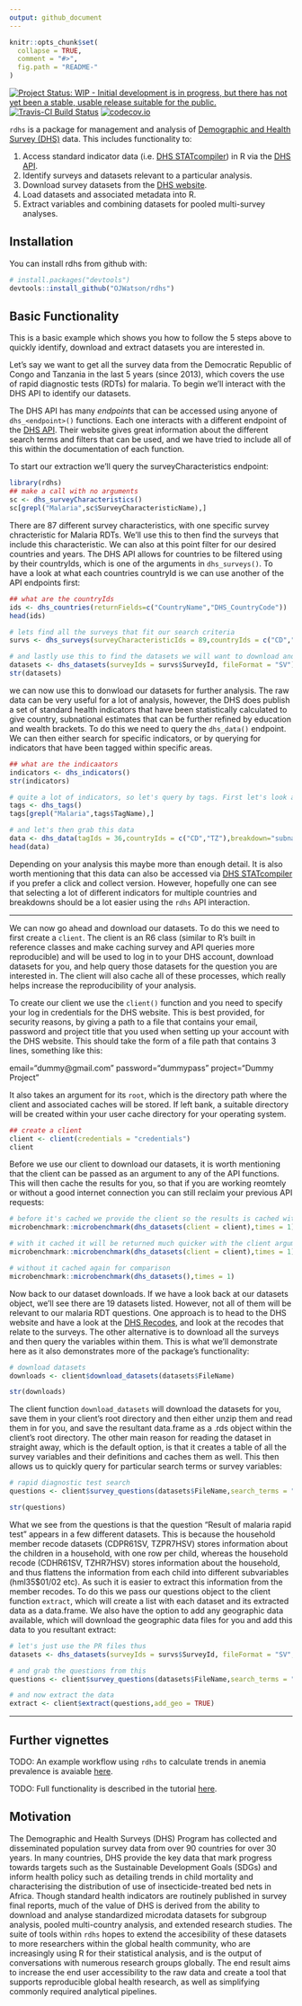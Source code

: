 ```yaml
---
output: github_document
---
```


<!-- README.md is generated from README.Rmd. Please edit that file -->

```r
knitr::opts_chunk$set(
  collapse = TRUE,
  comment = "#>",
  fig.path = "README-"
)
```

[![Project Status: WIP - Initial development is in progress, but there has not yet been a stable, usable release suitable for the public.](http://www.repostatus.org/badges/latest/wip.svg)](http://www.repostatus.org/#wip)
[![Travis-CI Build Status](https://travis-ci.org/OJWatson/rdhs.png?branch=master)](https://travis-ci.org/OJWatson/rdhs)
[![codecov.io](https://codecov.io/github/OJWatson/rdhs/coverage.svg?branch=master)](https://codecov.io/github/OJWatson/rdhs?branch=master)

`rdhs` is a package for management and analysis of [Demographic and Health Survey (DHS)](www.dhsprogram.com) data. This includes functionality to:

1. Access standard indicator data (i.e. [DHS STATcompiler](https://www.statcompiler.com/)) in R via the [DHS API](https://api.dhsprogram.com/).
1. Identify surveys and datasets relevant to a particular analysis.
1. Download survey datasets from the [DHS website](https://dhsprogram.com/data/available-datasets.cfm).
1. Load datasets and associated metadata into R.
1. Extract variables and combining datasets for pooled multi-survey analyses.

## Installation

You can install rdhs from github with:

```r
# install.packages("devtools")
devtools::install_github("OJWatson/rdhs")

```

## Basic Functionality

This is a basic example which shows you how to follow the 5 steps above to quickly identify, download and extract datasets you are interested in.

Let's say we want to get all the survey data from the Democratic Republic of Congo and Tanzania in the last 5 years (since 2013), which covers the use of rapid diagnostic tests (RDTs) for malaria. To begin we'll interact with the DHS API to identify our datasets.

The DHS API has many *endpoints* that can be accessed using anyone of `dhs_<endpoint>()` functions. Each one interacts with a different endpoint of the [DHS API](https://api.dhsprogram.com/). Their website gives great information about the different search terms and filters that can be used, and we have tried to include all of this within the documentation of each function.

To start our extraction we'll query the surveyCharacteristics endpoint:

```r

library(rdhs)
## make a call with no arguments
sc <- dhs_surveyCharacteristics()
sc[grepl("Malaria",sc$SurveyCharacteristicName),]

```
There are 87 different survey characteristics, with one specific survey chracteristic for Malaria RDTs. We'll use this to then find the surveys that include this characteristic. We can also at this point filter for our desired countries and years. The DHS API allows for countries to be filtered using by their countryIds, which is one of the arguments in `dhs_surveys()`. To have a look at what each countries countryId is we can use another of the API endpoints first:

```r
## what are the countryIds
ids <- dhs_countries(returnFields=c("CountryName","DHS_CountryCode"))
head(ids)

# lets find all the surveys that fit our search criteria
survs <- dhs_surveys(surveyCharacteristicIds = 89,countryIds = c("CD","TZ"),surveyYearStart = 2013)

# and lastly use this to find the datasets we will want to download and let's download the spss (.sav) datasets (have a look in the dhs_datasets documentation for all argument options, and fileformat abbreviations etc.)
datasets <- dhs_datasets(surveyIds = survs$SurveyId, fileFormat = "SV")
str(datasets)
```

we can now use this to donwload our datasets for further analysis. The raw data can be very useful for a lot of analysis, however, the DHS does publish a set of standard health indicators that have been statistically calculated to give country, subnational estimates that can be further refined by education and wealth brackets. To do this we need to query the `dhs_data()` endpoint. We can then either search for specific indicators, or by querying for indicators that have been tagged within specific areas.

```r
## what are the indicaators
indicators <- dhs_indicators()
str(indicators)

# quite a lot of indicators, so let's query by tags. First let's look at what the tags are:
tags <- dhs_tags()
tags[grepl("Malaria",tags$TagName),]

# and let's then grab this data
data <- dhs_data(tagIds = 36,countryIds = c("CD","TZ"),breakdown="subnational",surveyYearStart = 2013)
head(data)
```

Depending on your analysis this maybe more than enough detail. It is also worth mentioning that this data can also be accessed via [DHS STATcompiler](https://www.statcompiler.com/) if you prefer a click and collect version. However, hopefully one can see that selecting a lot of different indicators for multiple countries and breakdowns should be a lot easier using the `rdhs` API interaction. 

---

We can now go ahead and download our datasets. To do this we need to first create a `client`. The client is an R6 class (similar to R's built in
reference classes and make caching survey and API queries more reproducible) and will be used to log in to your DHS account, download datasets for you, and help query those datasets for the question you are interested in. The client will also cache all of these processes, which really helps increase the reproducibility of your analysis. 

To create our client we use the `client()` function and you need to specify your log in credentials for the DHS website. This is best provided, for security reasons, by giving a path to a file that contains your email, password and project title that you used when setting up your account with the DHS website. This should take the form of a file path that contains 3 lines, something like this:

email="dummy@gmail.com"
password="dummypass"
project="Dummy Project"

It also takes an argument for its `root`, which is the directory path where the client and associated caches will be stored. If left bank, a suitable directory will be created within your user cache directory for your operating system.

```r

## create a client
client <- client(credentials = "credentials")
client

```

Before we use our client to download our datasets, it is worth mentioning that the client can be passed as an argument to any of the API functions. This will then cache the results for you, so that if you are working reomtely or without a good internet connection you can still reclaim your previous API requests:

```r

# before it's cached we provide the client so the results is cached within our client
microbenchmark::microbenchmark(dhs_datasets(client = client),times = 1)

# with it cached it will be returned much quicker with the client argument
microbenchmark::microbenchmark(dhs_datasets(client = client),times = 1)

# without it cached again for comparison
microbenchmark::microbenchmark(dhs_datasets(),times = 1)

```


Now back to our dataset downloads. If we have a look back at our datasets object, we'll see there are 19 datasets listed. However, not all of them will be relevant to our malaria RDT questions. One approach is to head to the DHS website and have a look at the [DHS Recodes](https://dhsprogram.com/publications/publication-dhsg4-dhs-questionnaires-and-manuals.cfm), and look at the recodes that relate to the surveys. The other alternative is to download all the surveys and then query the variables within them. This is what we'll demonstrate here as it also demonstrates more of the package's functionality:


```r

# download datasets
downloads <- client$download_datasets(datasets$FileName)

str(downloads)

```

The client function `download_datasets` will download the datasets for you, save them in your client's root directory and then either unzip them and read them in for you, and save the resultant data.frame as a .rds object within the client's root directory. The other main reason for reading the dataset in straight away, which is the default option, is that it creates a table of all the survey variables and their definitions and caches them as well. This then allows us to quickly query for particular search terms or survey variables:

```r

# rapid diagnostic test search
questions <- client$survey_questions(datasets$FileName,search_terms = "malaria rapid test")

str(questions)

```

What we see from the questions is that the question "Result of malaria rapid test" appears in a few different datasets. This is because the household member recode datasets (CDPR61SV, TZPR7HSV) stores information about the children in a household, with one row per child, whereas the household recode (CDHR61SV, TZHR7HSV) stores information about the household, and thus flattens the information from each child into different subvariables (hml35$01/02 etc). As such it is easier to extract this information from the member recodes. To do this we pass our questions object to the client function `extract`, which will create a list with each dataset and its extracted data as a data.frame. We also have the option to add any geographic data available, which will download the geographic data files for you and add this data to you resultant extract:

```r

# let's just use the PR files thus
datasets <- dhs_datasets(surveyIds = survs$SurveyId, fileFormat = "SV",fileType = "PR")

# and grab the questions from this
questions <- client$survey_questions(datasets$FileName,search_terms = "malaria rapid test")

# and now extract the data
extract <- client$extract(questions,add_geo = TRUE)

```

---

## Further vignettes

TODO: An example workflow using `rdhs` to calculate trends in anemia prevalence is avaiable [here](INSERT LINK).

TODO: Full functionality is described in the tutorial [here](https://rawgit.com/OJWatson/rdhs/c33321a/vignettes/rdhs.html).

## Motivation

The Demographic and Health Surveys (DHS) Program has collected and disseminated population survey data from over 90 countries for over 30 years. In many countries, DHS provide the key data that mark progress towards targets such as the Sustainable Development Goals (SDGs) and inform health policy such as detailing trends in child mortality and characterising the distribution of use of insecticide-treated bed nets in Africa. Though standard health indicators are routinely published in survey final reports, much of the value of DHS is derived from the ability to download and analyse standardized microdata datasets for subgroup analysis, pooled multi-country analysis, and extended research studies. The suite of tools within `rdhs` hopes to extend the accesibility of these datasets to more researchers within the global health community, who are increasingly using R for their statistical analysis, and is the output of conversations with numerous research groups globally. The end result aims to increase the end user accessibility to the raw data and create a tool that supports reproducible global health research, as well as simplifying commonly required analytical pipelines.
